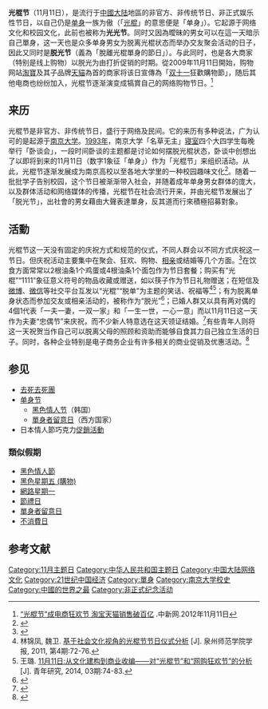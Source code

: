 {{noteTA
|1 = zh-tw:金氏世界紀錄; zh-hk:健力士世界紀錄; zh-sg:健力士世界记录;zh-cn:吉尼斯世界纪录;
|2 = zh-tw:網路; zh-hk:網絡;zh-cn:网络;
}}
{{Otheruses|单身节|subject=中國的一个非正式的民间节日|other=其他地区的单身节日}}
{{Infobox Holiday
|holiday_name = 光棍节
|nickname     = 雙十一節、单身节、狂歡購物節
|image        = Singles' day illustration.png
|caption      = 光棍节的标志之一
|observedby   = 单身男女
|date         = 每年的[[11月11日|11月11日]]
|celebrations = 狂欢，[[網路購物|網購]]，俱乐部/酒吧等
|type         = 民间、網絡
|significance = 单身人士庆祝和社交活动日
|relatedto    = [[情人節|情人節]]
|參與=中国、新加坡}}

'''光棍节'''（11月11日），是流行于[[中國大陆|中國大陆]]地區的非官方、非传统节日、非正式娱乐性节日，以自己仍是[[单身|单身]]一族为傲（「[[光棍|光棍]]」的意思便是「单身」）。它起源于网络文化和校园文化，此前也被称为'''光光节'''。同时又因為曖昧的男女可以在這一天暗示自己單身，这一天也是众多单身男女为脱离光棍状态而举办交友聚会活动的日子，因此又同时是'''脱光节'''（義為「脫離光棍單身的節日」）。与此同时，也是各大商家（特别是线上购物）以脱光为由打折促销的时期。從2009年11月11日開始，购物网站[[淘寶|淘寶]]及其子品牌[[天貓|天貓]]為首的商家将该日宣傳為「[[双十一|双十一]]狂歡購物節」，随后其他电商也纷纷加入，光棍节逐渐演变成犒賞自己的网络购物节日。<ref>[http://finance.chinanews.com/it/2012/11-11/4319008.shtml “光棍节”成电商狂欢节 淘宝天猫销售破百亿] {{Wayback|url=http://finance.chinanews.com/it/2012/11-11/4319008.shtml |date=20121113211423 }}.中新网.2012年11月11日</ref>

==来历==
光棍节是非官方、非传统节日，盛行于网络及民间。它的来历有多种说法，广为认可的是起源于[[南京大学|南京大学]]。[[1993年|1993年]]，南京大学「名草无主」[[寝室|寝室]]四个大四学生每晚举行「卧谈会」，一段时间卧谈的主题都是讨论如何摆脱光棍状态，卧谈中创想出了以即将到来的11月11日（数字1象征「单身」）作为「光棍节」来组织活动。从此，光棍节逐渐发展成为南京高校以至各地大学里的一种校园趣味文化<ref>{{Cite news|url = http://news.sina.com.cn/o/2012-11-11/153125556116.shtml|title = 光混节来历说法不一 或起源于南京大学宿舍文化|last = |first = |date = 2012-11-11|work = |accessdate = 2015-11-17|publisher = 龙虎网|archive-date = 2015-11-18|archive-url = https://web.archive.org/web/20151118045739/http://news.sina.com.cn/o/2012-11-11/153125556116.shtml|dead-url = no}}</ref>。随着一批批学子告别校园，这个节日被渐渐带入社会，并随着成年单身男女群体的庞大，以及群体活动和网络媒体的传播，光棍节在社会流行开来，并由光棍节发展出了「脱光节」，出社會的男女藉由大聲表達單身，反其道而行來積極招募對象。

==活動==
光棍节这一天没有固定的庆祝方式和规范的仪式，不同人群会以不同方式庆祝这一节日。但庆祝活动主要集中在聚会、狂欢、购物、[[相亲|相亲]]或结婚等几个方面。<ref>{{Cite news|url = http://www.chinanews.com/cul/2012/11-12/4320128.shtml|title = “光棍节”是怎样炼成的？源于青年自嘲纠结心理|last = |first = |date = 2012-11-12|work = |accessdate = 2015-11-17|publisher = 中国青年报|archive-date = 2015-11-18|archive-url = https://web.archive.org/web/20151118061336/http://www.chinanews.com/cul/2012/11-12/4320128.shtml|dead-url = no}}</ref>在饮食方面常常以2根油条1个鸡蛋或4根油条1个面包作为节日套餐；购买有“光棍”“1111”象征意义符号的物品收藏或赠送，如以筷子作为节日礼物赠送；在短信及[[微博|微博]]、[[微信|微信]]等社交平台互发以“光棍”“脱单”为主题的笑话、祝福等<ref>林锦凤, 魏卫. [http://d.wanfangdata.com.cn/Periodical/qzsfxyxb201104018 基于社会文化视角的光棍节节日仪式分析] {{Wayback|url=http://d.wanfangdata.com.cn/Periodical/qzsfxyxb201104018 |date=20151118062957 }}[J]. 泉州师范学院学报, 2011, 第4期:72-76.</ref><ref>王璐. [http://www.cnki.com.cn/Article/CJFDTotal-QNYJ201403009.htm 11月11日:从文化建构到商业收编——对“光棍节”和“网购狂欢节”的分析] {{Wayback|url=http://www.cnki.com.cn/Article/CJFDTotal-QNYJ201403009.htm |date=20151118042042 }}[J]. 青年研究, 2014, 03期:74-83.</ref>；有为脱离单身状态而参加交友或相亲活动的，被称作为“脱光”<ref>{{Cite news|url = http://news.hunantv.com/x/w/20081111/63436.html|title = 光棍节：趣味文化衍生的集体“脱光日”|last = |first = |date = 2008-11-11|work = |accessdate = 2015-11-17|publisher = 金鹰网|archive-url = https://web.archive.org/web/20151118022809/http://news.hunantv.com/x/w/20081111/63436.html|archive-date = 2015-11-18|dead-url = yes}}</ref>；已婚人群又以具有两对偶的4個1代表「一夫一妻，一双一家」和「一生一世，一心一意」而以11月11日这一天作为夫妻“忠偶节”来庆祝，而不少新人特意选在这天领证结婚。<ref>{{Cite news|url =http://culture.inewsweek.cn/20130725/detail-66646-all.html|title =大学生“另类”节日 你是如何庆祝的？|last =|first =|date =2013-07-25|work =|accessdate =2015-11-17|publisher =中国新闻周刊|archive-date =2015-11-18|archive-url =https://web.archive.org/web/20151118110637/http://culture.inewsweek.cn/20130725/detail-66646-all.html|dead-url =yes}}</ref>有些青年人则将这一天祝贺当作自己可以脱离父母的照顾和资助而能够自食其力自己独立生活的日子。同时，各种企业特别是电子商务企业有许多相关的商业促销及优惠活动。<ref>{{cite web|url=http://www.storm.mg/article/73469|title=1111光棍節「雙11」中國購物狂歡提前上演-風傳媒|first=|last=Storm.mg|date=|publisher=|accessdate=2018-10-29|archive-date=2018-10-29|archive-url=https://web.archive.org/web/20181029152018/https://www.storm.mg/article/73469|dead-url=no}}</ref>

==参见==
* [[去死去死團|去死去死團]]
* [[单身节|单身节]]
** [[黑色情人节|黑色情人节]]（韩国）
** [[單身者留意日|單身者留意日]]（西方国家）
*日本情人節巧克力[[促銷活動|促銷活動]]

=== 類似假期 ===

* [[黑色情人節|黑色情人節]]
* [[黑色星期五_(購物)|黑色星期五 (購物)]]
* [[網路星期一|網路星期一]]
* [[節禮日|節禮日]]
* [[單身者留意日|單身者留意日]]
* [[不消費日|不消費日]]

==参考文献==
{{reflist|2}}

{{DEFAULTSORT:G}}
[[Category:11月主题日|Category:11月主题日]]
[[Category:中华人民共和国主题日|Category:中华人民共和国主题日]]
[[Category:中国大陆网络文化|Category:中国大陆网络文化]]
[[Category:21世纪中国经济|Category:21世纪中国经济]]
[[Category:單身|Category:單身]]
[[Category:南京大学校史|Category:南京大学校史]]
[[Category:中國的世界之最|Category:中國的世界之最]]
[[Category:非正式纪念活动|Category:非正式纪念活动]]